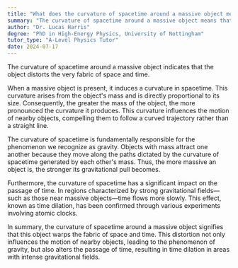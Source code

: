 ```yaml
---
title: "What does the curvature of spacetime around a massive object mean?"
summary: "The curvature of spacetime around a massive object means that the object warps the fabric of space and time."
author: "Dr. Lucas Harris"
degree: "PhD in High-Energy Physics, University of Nottingham"
tutor_type: "A-Level Physics Tutor"
date: 2024-07-17
---
```


The curvature of spacetime around a massive object indicates that the object distorts the very fabric of space and time.

When a massive object is present, it induces a curvature in spacetime. This curvature arises from the object's mass and is directly proportional to its size. Consequently, the greater the mass of the object, the more pronounced the curvature it produces. This curvature influences the motion of nearby objects, compelling them to follow a curved trajectory rather than a straight line.

The curvature of spacetime is fundamentally responsible for the phenomenon we recognize as gravity. Objects with mass attract one another because they move along the paths dictated by the curvature of spacetime generated by each other's mass. Thus, the more massive an object is, the stronger its gravitational pull becomes.

Furthermore, the curvature of spacetime has a significant impact on the passage of time. In regions characterized by strong gravitational fields—such as those near massive objects—time flows more slowly. This effect, known as time dilation, has been confirmed through various experiments involving atomic clocks.

In summary, the curvature of spacetime around a massive object signifies that this object warps the fabric of space and time. This distortion not only influences the motion of nearby objects, leading to the phenomenon of gravity, but also alters the passage of time, resulting in time dilation in areas with intense gravitational fields.
    
